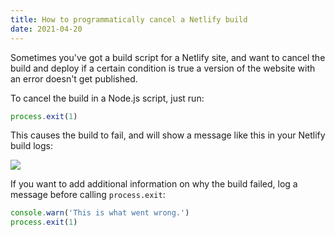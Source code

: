 ```yaml
---
title: How to programmatically cancel a Netlify build
date: 2021-04-20
---
```



Sometimes you've got a build script for a Netlify site, and want to cancel the build and deploy if a certain condition is true a version of the website with an error doesn't get published.

To cancel the build in a Node.js script, just run:

```jsx
process.exit(1)
```

This causes the build to fail, and will show a message like this in your Netlify build logs:

<Image src="/images/netlify-build-cancelled.png" width={1244} height={442} />

If you want to add additional information on why the build failed, log a message before calling `process.exit`:

```jsx
console.warn('This is what went wrong.')
process.exit(1)
```
